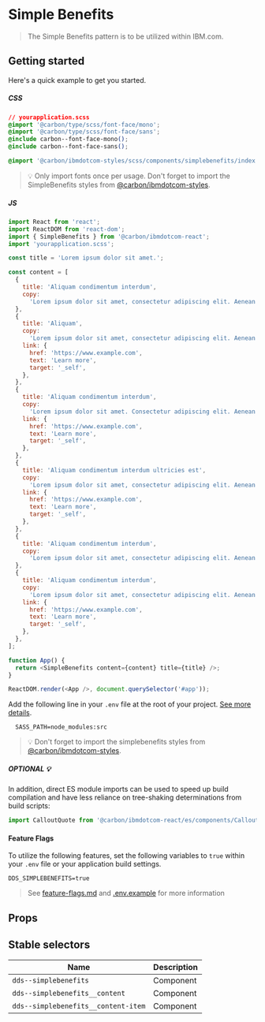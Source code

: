 
# Simple Benefits

> The Simple Benefits pattern is to be utilized within IBM.com.

## Getting started

Here's a quick example to get you started.

##### CSS

```css
// yourapplication.scss
@import '@carbon/type/scss/font-face/mono';
@import '@carbon/type/scss/font-face/sans';
@include carbon--font-face-mono();
@include carbon--font-face-sans();

@import '@carbon/ibmdotcom-styles/scss/components/simplebenefits/index';
```

> 💡 Only import fonts once per usage. Don't forget to import the SimpleBenefits
> styles from
> [@carbon/ibmdotcom-styles](https://github.com/carbon-design-system/carbon-for-ibm-dotcom/blob/master/packages/styles).

##### JS

```javascript
import React from 'react';
import ReactDOM from 'react-dom';
import { SimpleBenefits } from '@carbon/ibmdotcom-react';
import 'yourapplication.scss';

const title = 'Lorem ipsum dolor sit amet.';

const content = [
  {
    title: 'Aliquam condimentum interdum',
    copy:
      'Lorem ipsum dolor sit amet, consectetur adipiscing elit. Aenean et ultricies est. Mauris iaculis eget dolor nec hendrerit. Phasellus at elit sollicitudin, sodales nulla quis, consequat libero.',
  },
  {
    title: 'Aliquam',
    copy:
      'Lorem ipsum dolor sit amet, consectetur adipiscing elit. Aenean et ultricies est. Mauris iaculis eget dolor nec hendrerit. Phasellus at elit sollicitudin, sodales nulla quis, consequat libero.',
    link: {
      href: 'https://www.example.com',
      text: 'Learn more',
      target: '_self',
    },
  },
  {
    title: 'Aliquam condimentum interdum',
    copy:
      'Lorem ipsum dolor sit amet. Consectetur adipiscing elit. Aenean et ultricies est. Aenean et ultricies est.',
    link: {
      href: 'https://www.example.com',
      text: 'Learn more',
      target: '_self',
    },
  },
  {
    title: 'Aliquam condimentum interdum ultricies est',
    copy:
      'Lorem ipsum dolor sit amet, consectetur adipiscing elit. Aenean et ultricies est.',
    link: {
      href: 'https://www.example.com',
      text: 'Learn more',
      target: '_self',
    },
  },
  {
    title: 'Aliquam condimentum interdum',
    copy:
      'Lorem ipsum dolor sit amet, consectetur adipiscing elit. Aenean et ultricies est. Mauris iaculis eget dolor nec hendrerit. Phasellus at elit sollicitudin, sodales nulla quis, consequat libero.',
  },
  {
    title: 'Aliquam condimentum interdum',
    copy:
      'Lorem ipsum dolor sit amet, consectetur adipiscing elit. Aenean et ultricies est. Mauris iaculis eget dolor nec hendrerit. Phasellus at elit sollicitudin, sodales nulla quis, consequat libero.',
    link: {
      href: 'https://www.example.com',
      text: 'Learn more',
      target: '_self',
    },
  },
];

function App() {
  return <SimpleBenefits content={content} title={title} />;
}

ReactDOM.render(<App />, document.querySelector('#app'));
```

Add the following line in your `.env` file at the root of your project.
[See more details](https://github.com/carbon-design-system/carbon-for-ibm-dotcom/tree/master/packages/styles#usage).

```
  SASS_PATH=node_modules:src
```

> 💡 Don't forget to import the simplebenefits styles from
> [@carbon/ibmdotcom-styles](https://github.com/carbon-design-system/carbon-for-ibm-dotcom/blob/master/packages/styles).

##### OPTIONAL 💡

In addition, direct ES module imports can be used to speed up build compilation and have less reliance on tree-shaking determinations from build scripts:

````js
import CalloutQuote from '@carbon/ibmdotcom-react/es/components/CalloutQuote/CalloutQuote';
````

#### Feature Flags

To utilize the following features, set the following variables to `true` within
your `.env` file or your application build settings.

```
DDS_SIMPLEBENEFITS=true
```

> See
> [feature-flags.md](https://github.com/carbon-design-system/carbon-for-ibm-dotcom/blob/master/packages/patterns-react/docs/feature-flags.md)
> and
> [.env.example](https://github.com/carbon-design-system/carbon-for-ibm-dotcom/blob/master/packages/patterns-react/.env.example)
> for more information

## Props

<Props of={SimpleBenefits} />

## Stable selectors

| Name                                | Description |
| ----------------------------------- | ----------- |
| `dds--simplebenefits`               | Component   |
| `dds--simplebenefits__content`      | Component   |
| `dds--simplebenefits__content-item` | Component   |

<Description markdown={contributing} />
